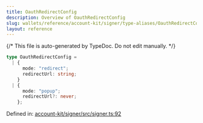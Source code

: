 ```yaml
---
title: OauthRedirectConfig
description: Overview of OauthRedirectConfig
slug: wallets/reference/account-kit/signer/type-aliases/OauthRedirectConfig
layout: reference
---
```


{/* This file is auto-generated by TypeDoc. Do not edit manually. */}

```ts
type OauthRedirectConfig =
  | {
      mode: "redirect";
      redirectUrl: string;
    }
  | {
      mode: "popup";
      redirectUrl?: never;
    };
```

Defined in: [account-kit/signer/src/signer.ts:92](https://github.com/alchemyplatform/aa-sdk/blob/ad165355d980f9a16dd388088895bfc851df8656/account-kit/signer/src/signer.ts#L92)
